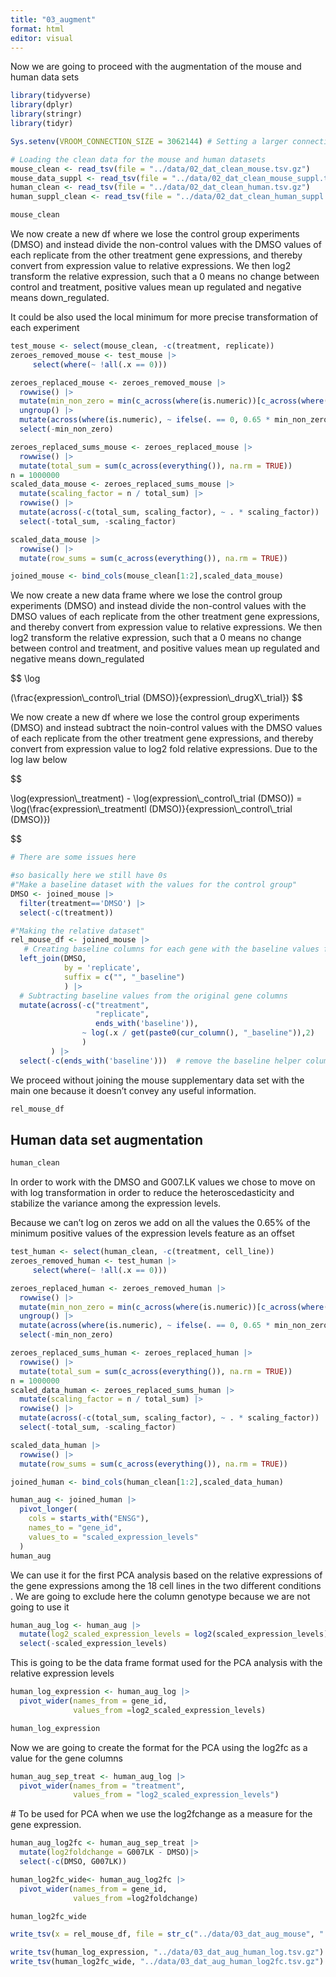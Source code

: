 ```yaml
---
title: "03_augment"
format: html
editor: visual
---
```


Now we are going to proceed with the augmentation of the mouse and human data sets

```r
library(tidyverse)
library(dplyr)
library(stringr)
library(tidyr)

Sys.setenv(VROOM_CONNECTION_SIZE = 3062144) # Setting a larger connection buffer to be able to load the data

# Loading the clean data for the mouse and human datasets
mouse_clean <- read_tsv(file = "../data/02_dat_clean_mouse.tsv.gz")
mouse_data_suppl <- read_tsv(file = "../data/02_dat_clean_mouse_suppl.tsv.gz")
human_clean <- read_tsv(file = "../data/02_dat_clean_human.tsv.gz")
human_suppl_clean <- read_tsv(file = "../data/02_dat_clean_human_suppl.tsv.gz")
```

```r
mouse_clean
```

We now create a new df where we lose the control group experiments (DMSO) and instead divide the non-control values with the DMSO values of each replicate from the other treatment gene expressions, and thereby convert from expression value to relative expressions. We then log2 transform the relative expression, such that a 0 means no change between control and treatment, positive values mean up regulated and negative means down_regulated.

It could be also used the local minimum for more precise transformation of each experiment

```r
test_mouse <- select(mouse_clean, -c(treatment, replicate))
zeroes_removed_mouse <- test_mouse |>
     select(where(~ !all(.x == 0)))
```

```r
zeroes_replaced_mouse <- zeroes_removed_mouse |>
  rowwise() |>
  mutate(min_non_zero = min(c_across(where(is.numeric))[c_across(where(is.numeric)) != 0], na.rm = TRUE)) |>
  ungroup() |>
  mutate(across(where(is.numeric), ~ ifelse(. == 0, 0.65 * min_non_zero, .))) |>
  select(-min_non_zero)

zeroes_replaced_sums_mouse <- zeroes_replaced_mouse |>
  rowwise() |>
  mutate(total_sum = sum(c_across(everything()), na.rm = TRUE))
n = 1000000
scaled_data_mouse <- zeroes_replaced_sums_mouse |>
  mutate(scaling_factor = n / total_sum) |>
  rowwise() |>
  mutate(across(-c(total_sum, scaling_factor), ~ . * scaling_factor)) |>
  select(-total_sum, -scaling_factor)

scaled_data_mouse |>
  rowwise() |>
  mutate(row_sums = sum(c_across(everything()), na.rm = TRUE))

joined_mouse <- bind_cols(mouse_clean[1:2],scaled_data_mouse)
```

We now create a new data frame where we lose the control group experiments (DMSO) and instead divide the non-control values with the DMSO values of each replicate from the other treatment gene expressions, and thereby convert from expression value to relative expressions. We then log2 transform the relative expression, such that a 0 means no change between control and treatment, and positive values mean up regulated and negative means down_regulated

\$\$ \\log

(\\frac{expression\\\_control\\\_trial (DMSO)}{expression\\\_drugX\\\_trial}) \$\$

We now create a new df where we lose the control group experiments (DMSO) and instead subtract the noin-control values with the DMSO values of each replicate from the other treatment gene expressions, and thereby convert from expression value to log2 fold relative expressions. Due to the log law below

\$\$

\\log(expression\\\_treatment) - \\log(expression\\\_control\\\_trial (DMSO)) = \\log(\\frac{expression\\\_treatmentl (DMSO)}{expression\\\_control\\\_trial (DMSO)})

\$\$

```r
# There are some issues here

#so basically here we still have 0s
#"Make a baseline dataset with the values for the control group"
DMSO <- joined_mouse |>
  filter(treatment=='DMSO') |>
  select(-c(treatment))

#"Making the relative dataset"
rel_mouse_df <- joined_mouse |>
   # Creating baseline columns for each gene with the baseline values for each replicate
  left_join(DMSO,                   
            by = 'replicate',
            suffix = c("", "_baseline")
            ) |>
  # Subtracting baseline values from the original gene columns
  mutate(across(-c("treatment",
                   "replicate",
                   ends_with('baseline')),
                ~ log(.x / get(paste0(cur_column(), "_baseline")),2)
                )
         ) |> 
  select(-c(ends_with('baseline')))  # remove the baseline helper columns
```

We proceed without joining the mouse supplementary data set with the main one because it doesn't convey any useful information.

```r
rel_mouse_df
```

## Human data set augmentation

```r
human_clean
```

In order to work with the DMSO and G007.LK values we chose to move on with log transformation in order to reduce the heteroscedasticity and stabilize the variance among the expression levels.

Because we can't log on zeros we add on all the values the 0.65% of the minimum positive values of the expression levels feature as an offset

```r
test_human <- select(human_clean, -c(treatment, cell_line))
zeroes_removed_human <- test_human |>
     select(where(~ !all(.x == 0)))
```

```r
zeroes_replaced_human <- zeroes_removed_human |>
  rowwise() |>
  mutate(min_non_zero = min(c_across(where(is.numeric))[c_across(where(is.numeric)) != 0], na.rm = TRUE)) |>
  ungroup() |>
  mutate(across(where(is.numeric), ~ ifelse(. == 0, 0.65 * min_non_zero, .))) |>
  select(-min_non_zero)

zeroes_replaced_sums_human <- zeroes_replaced_human |>
  rowwise() |>
  mutate(total_sum = sum(c_across(everything()), na.rm = TRUE))
n = 1000000
scaled_data_human <- zeroes_replaced_sums_human |>
  mutate(scaling_factor = n / total_sum) |>
  rowwise() |>
  mutate(across(-c(total_sum, scaling_factor), ~ . * scaling_factor)) |>
  select(-total_sum, -scaling_factor)

scaled_data_human |>
  rowwise() |>
  mutate(row_sums = sum(c_across(everything()), na.rm = TRUE))

joined_human <- bind_cols(human_clean[1:2],scaled_data_human)
```

```r
human_aug <- joined_human |> 
  pivot_longer(
    cols = starts_with("ENSG"),
    names_to = "gene_id",
    values_to = "scaled_expression_levels"
  )
human_aug
```

We can use it for the first PCA analysis based on the relative expressions of the gene expressions among the 18 cell lines in the two different conditions . We are going to exclude here the column genotype because we are not going to use it

```r
human_aug_log <- human_aug |>
  mutate(log2_scaled_expression_levels = log2(scaled_expression_levels)) |>
  select(-scaled_expression_levels)
```

This is going to be the data frame format used for the PCA analysis with the relative expression levels

```r
human_log_expression <- human_aug_log |>
  pivot_wider(names_from = gene_id,
              values_from =log2_scaled_expression_levels)

human_log_expression
```

Now we are going to create the format for the PCA using the log2fc as a value for the gene columns

```r
human_aug_sep_treat <- human_aug_log |>
  pivot_wider(names_from = "treatment",
              values_from = "log2_scaled_expression_levels")
```

\# To be used for PCA when we use the log2fchange as a measure for the gene expression.

```r
human_aug_log2fc <- human_aug_sep_treat |>
  mutate(log2foldchange = G007LK - DMSO)|>
  select(-c(DMSO, G007LK))
```

```r
human_log2fc_wide<- human_aug_log2fc |>
  pivot_wider(names_from = gene_id,
              values_from =log2foldchange)

human_log2fc_wide
```

```r
write_tsv(x = rel_mouse_df, file = str_c("../data/03_dat_aug_mouse", ".tsv.gz"))

write_tsv(human_log_expression, "../data/03_dat_aug_human_log.tsv.gz")
write_tsv(human_log2fc_wide, "../data/03_dat_aug_human_log2fc.tsv.gz")
```
